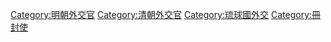 {{Catmore}}

[[Category:明朝外交官|Category:明朝外交官]]
[[Category:清朝外交官|Category:清朝外交官]]
[[Category:琉球國外交|Category:琉球國外交]]
[[Category:冊封使|Category:冊封使]]